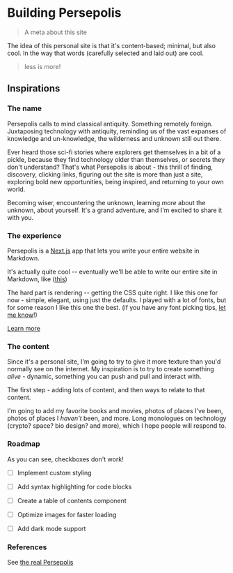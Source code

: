 


# Building Persepolis

> A meta about this site

<RoundedImage src="/sundial.png" alt="Persepolis" caption="Explorers finding a giant sundial" />

The idea of this personal site is that it's content-based; minimal, but also cool. In the way that words (carefully selected and laid out) are cool.

> less is more!

## Inspirations

### The name
Persepolis calls to mind classical antiquity. Something remotely foreign. Juxtaposing technology with antiquity, reminding us of the vast expanses of knowledge and un-knowledge, the wilderness and unknown still out there.

Ever heard those sci-fi stories where explorers get themselves in a bit of a pickle, because they find technology older than themselves, or secrets they don't understand? That's what Persepolis is about - this thrill of finding, discovery, clicking links, figuring out the site is more than just a site, exploring bold new opportunities, being inspired, and returning to your own world.

Becoming wiser, encountering the unknown, learning *more* about the unknown, about yourself. It's a grand adventure, and I'm excited to share it with you.

### The experience

Persepolis is a [Next.js](https://nextjs.org/) app that lets you write your entire website in Markdown.

It's actually quite cool -- eventually we'll be able to write our entire site in Markdown, like ([this](/about/example))

The hard part is rendering -- getting the CSS quite right. I like this one for now - simple, elegant, using just the defaults. I played with a lot of fonts, but for some reason I like this one the best. (if you have any font picking tips, [let me know](/collab)!)

[Learn more](/building-persepolis/tech)

### The content

Since it's a personal site, I'm going to try to give it more texture than you'd normally see on the internet. My inspiration is to try to create something *alive* - dynamic, something you can push and pull and interact with.

The first step - adding lots of content, and then ways to relate to that content.

I'm going to add my favorite books and movies, photos of places I've been, photos of places I *haven't* been, and more. Long monologues on technology (crypto? space? bio design? and more), which I hope people will respond to.


### Roadmap

As you can see, checkboxes don't work!

- [ ] Implement custom styling
- [ ] Add syntax highlighting for code blocks
- [ ] Create a table of contents component
- [ ] Optimize images for faster loading
- [ ] Add dark mode support


### References

See [the real Persepolis](https://en.wikipedia.org/wiki/Persepolis)